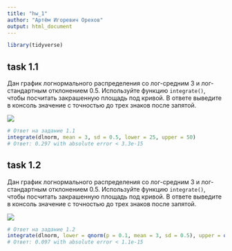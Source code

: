 ```yaml
---
title: "hw_1"
author: "Артём Игоревич Орехов"
output: html_document
---
```


```r
library(tidyverse)
```


## task 1.1
Дан график логнормального распределения со лог-средним 3 и лог-стандартным отклонением 0.5. Используйте функцию `integrate()`, чтобы посчитать закрашенную площадь под кривой. В ответе выведите в консоль значение с точностью до трех знаков после запятой.

![](task_1.1.png)

```r
# Ответ на задание 1.1
integrate(dlnorm, mean = 3, sd = 0.5, lower = 25, upper = 50)
# Ответ: 0.297 with absolute error < 3.3e-15
```


## task 1.2

Дан график логнормального распределения со лог-средним 3 и лог-стандартным отклонением 0.5. Используйте функцию `integrate()`, чтобы посчитать закрашенную площадь под кривой. В ответе выведите в консоль значение с точностью до трех знаков после запятой.

![](task_1.2.png)

```r
# Ответ на задание 1.2
integrate(dlnorm, lower = qnorm(p = 0.1, mean = 3, sd = 0.5), upper = qnorm(p = 0.9, mean = 3, sd = 0.5), stop.on.error = FALSE)
# Ответ: 0.097 with absolute error < 1.1e-15
```

